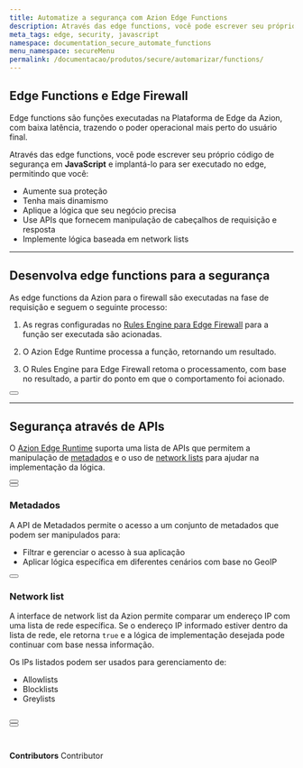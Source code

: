 ```yaml
---
title: Automatize a segurança com Azion Edge Functions
description: Através das edge functions, você pode escrever seu próprio código de segurança em JavaScript e implantá-lo para ser executado no edge.
meta_tags: edge, security, javascript
namespace: documentation_secure_automate_functions
menu_namespace: secureMenu
permalink: /documentacao/produtos/secure/automarizar/functions/
---
```



## Edge Functions e Edge Firewall

Edge functions são funções executadas na Plataforma de Edge da Azion, com baixa latência, trazendo o poder operacional mais perto do usuário final.

Através das edge functions, você pode escrever seu próprio código de segurança em **JavaScript** e implantá-lo para ser executado no edge, permitindo que você:

- Aumente sua proteção
- Tenha mais dinamismo
- Aplique a lógica que seu negócio precisa
- Use APIs que fornecem manipulação de cabeçalhos de requisição e resposta
- Implemente lógica baseada em network lists

---

## Desenvolva edge functions para a segurança

As edge functions da Azion para o firewall são executadas na fase de requisição e seguem o seguinte processo:

1. As regras configuradas no [Rules Engine para Edge Firewall](/pt-br/documentacao/produtos/edge-firewall/rules-engine/) para a função ser executada são acionadas.

2. O Azion Edge Runtime processa a função, retornando um resultado.

3. O Rules Engine para Edge Firewall retoma o processamento, com base no resultado, a partir do ponto em que o comportamento foi acionado.


<Button href="/pt-br/documentacao/produtos/edge-firewall/edge-functions/firewall/" text="saiba mais sobre edge functions para edge firewall" variant="secondary" target="_blank"></Button>

---

## Segurança através de APIs

O [Azion Edge Runtime](/pt-br/documentacao/produtos/edge-application/edge-functions/runtime/visao-geral/) suporta uma lista de APIs que permitem a manipulação de [metadados](/pt-br/documentacao/produtos/secure/automate/functions/#metadados) e o uso de [network lists](/pt-br/documentacao/produtos/secure/automate/functions/#network-list) para ajudar na implementação da lógica.

<Button href="/pt-br/documentacao/produtos/edge-application/edge-functions/runtime-apis/javascript/" text="saiba mais sobre as APIs Web suportadas" variant="secondary" target="_blank"></Button>
<br />
<Button href="/pt-br/documentacao/produtos/devtools/azion-edge-runtime/compatibilidade/node/" text="saiba mais sobre a compatibilidade com node.js" variant="secondary" target="_blank"></Button>

### Metadados

A API de Metadados permite o acesso a um conjunto de metadados que podem ser manipulados para:

- Filtrar e gerenciar o acesso à sua aplicação
- Aplicar lógica específica em diferentes cenários com base no GeoIP

<Button href="/pt-br/documentacao/produtos/edge-application/edge-functions/runtime/api-reference/metadata/" text="saiba mais sobre a API de metadados" variant="secondary" target="_blank"></Button>

### Network list

A interface de network list da Azion permite comparar um endereço IP com uma lista de rede específica. Se o endereço IP informado estiver dentro da lista de rede, ele retorna `true` e a lógica de implementação desejada pode continuar com base nessa informação.

Os IPs listados podem ser usados para gerenciamento de:

- Allowlists
- Blocklists
- Greylists

<Button href="/pt-br/documentacao/produtos/edge-application/edge-functions/runtime/api-reference/network-list/" text="saiba mais sobre a API de network list" variant="secondary" target="_blank"></Button>
<br />
<Button href="/pt-br/documentacao/produtos/edge-firewall/network-layer-protection/network-lists/" text="saiba mais sobre network lists na azion" variant="secondary" target="_blank"></Button>
<br /><br />
---

**Contributors** <ContributorList>Contributor</ContributorList>
